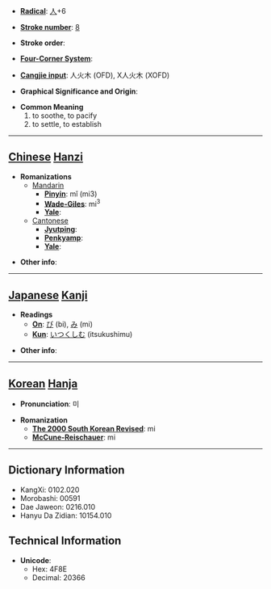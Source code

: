 * '''[[Wiktionary:Chinese radical index| Radical]]''': [[Wiktionary:Chinese radical index 人|人]]+6

* '''[[Wiktionary:Chinese total strokes index|Stroke number]]''': [[Wiktionary:Chinese total strokes index 8|8]]

* '''Stroke order''': 

* '''[[Wiktionary:Chinese four corner index|Four-Corner System]]''': 

* '''[[Wiktionary:Chinese Cangjie index|Cangjie input]]''': 人火木 (OFD), X人火木 (XOFD)

* '''Graphical Significance and Origin''': 

* '''Common Meaning'''
*#to soothe, to pacify
*# to settle, to establish


----

== [[Chinese]] [[Hanzi]] ==

* '''Romanizations'''
** [[Mandarin]]
*** '''[[Pinyin]]''': mǐ (mi3)
*** '''[[Wade-Giles]]''': mi<sup>3</sup>
*** '''[[Yale]]''': 
**[[Cantonese]]
***'''[[Jyutping]]''':
***'''[[Penkyamp]]''': 
***'''[[Yale]]''': 

* '''Other info''': 

----

== [[Japanese]] [[Kanji]] ==

* '''Readings'''
** '''[[On]]''': [[び]] (bi), [[み]] (mi)
** '''[[Kun]]''': [[いつくしむ]] (itsukushimu)

* '''Other info''':  

----

== [[Korean]] [[Hanja]] ==

* '''Pronunciation''': 미

* '''Romanization'''
** '''[[The 2000 South Korean Revised Romanization|The 2000 South Korean Revised]]''': mi
** '''[[McCune-Reischauer]]''': mi

----

== Dictionary Information ==

* KangXi: 0102.020
* Morobashi: 00591
* Dae Jaweon: 0216.010
* Hanyu Da Zidian: 10154.010

== Technical Information ==

* '''Unicode''':
** Hex: 4F8E
** Decimal: 20366